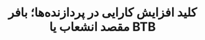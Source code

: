 ---
title: "کلید افزایش کارایی در پردازنده‌ها؛ بافر مقصد انشعاب یا BTB"
authors: ["FarzamKoohi"]
description: ""
---